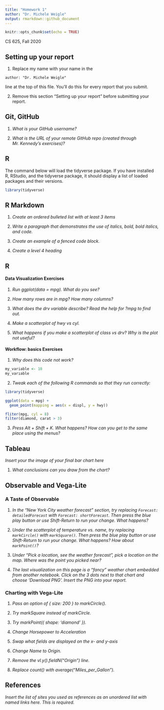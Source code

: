 ```yaml
---
title: "Homework 1"
author: "Dr. Michele Weigle"
output: rmarkdown::github_document
---
```


```r
knitr::opts_chunk$set(echo = TRUE)
```

CS 625, Fall 2020

## Setting up your report 

1. Replace my name with your name in the 
```
author: "Dr. Michele Weigle"
```
line at the top of this file.  You'll do this for every report that you submit.

2. Remove this section "Setting up your report" before submitting your report.

## Git, GitHub

1. *What is your GitHub username?*

2. *What is the URL of your remote GitHub repo (created through Mr. Kennedy's exercises)?*

## R

The command below will load the tidyverse package.  If you have installed R, RStudio, and the tidyverse package, it should display a list of loaded packages and their versions.
```r
library(tidyverse)
```

## R Markdown 

1. *Create an ordered bulleted list with at least 3 items*

2. *Write a paragraph that demonstrates the use of italics, bold, bold italics, and code.*

3. *Create an example of a fenced code block.*

4. *Create a level 4 heading*

## R 

#### Data Visualization Exercises

1. *Run ggplot(data = mpg). What do you see?*

2. *How many rows are in mpg? How many columns?*

3. *What does the drv variable describe? Read the help for ?mpg to find out.*

4. *Make a scatterplot of hwy vs cyl.*

5. *What happens if you make a scatterplot of class vs drv? Why is the plot not useful?*


#### Workflow: basics Exercises

1. *Why does this code not work?*

```r
my_variable <- 10
my_varıable
```

2. *Tweak each of the following R commands so that they run correctly:*

```r
library(tidyverse)

ggplot(data = mpg) + 
  geom_point(mapping = aes(x = displ, y = hwy))

fliter(mpg, cyl = 8)
filter(diamond, carat > 3)
```

3. *Press Alt + Shift + K. What happens? How can you get to the same place using the menus?*

## Tableau

*Insert your the image of your final bar chart here*

1. *What conclusions can you draw from the chart?*


## Observable and Vega-Lite

### A Taste of Observable

1. *In the "New York City weather forecast" section, try replacing `Forecast: detailedForecast` with `Forecast: shortForecast`. Then press the blue play button  or use Shift-Return to run your change. What happens?*

1. *Under the scatterplot of temperature vs. name, try replacing `markCircle()` with `markSquare()`. Then press the blue play button  or use Shift-Return to run your change. What happens? How about `markPoint()`?*

1. *Under "Pick a location, see the weather forecast", pick a location on the map.  Where was the point you picked near?*

1. *The last visualization on this page is a "fancy" weather chart embedded from another notebook.  Click on the 3 dots next to that chart and choose 'Download PNG'.  Insert the PNG into your report.*

### Charting with Vega-Lite

1. *Pass an option of { size: 200 } to markCircle().*

1. *Try markSquare instead of markCircle.*

1. *Try markPoint({ shape: 'diamond' }).*

1. *Change Horsepower to Acceleration*

1. *Swap what fields are displayed on the x- and y-axis* 

1. *Change Name to Origin.*

1. *Remove the vl.y().fieldN("Origin") line.*

1. *Replace count() with average("Miles_per_Gallon").*

## References

*Insert the list of sites you used as references as an unordered list with named links here.  This is required.*

